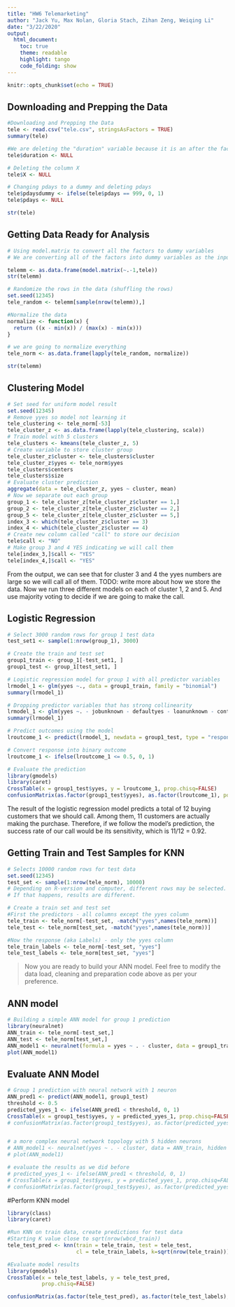 ```yaml
---
title: "HW6 Telemarketing"
author: "Jack Yu, Max Nolan, Gloria Stach, Zihan Zeng, Weiqing Li"
date: "3/22/2020"
output:
  html_document:
    toc: true
    theme: readable
    highlight: tango
    code_folding: show
---
```


```r
knitr::opts_chunk$set(echo = TRUE)
```

## Downloading and Prepping the Data

```r
#Downloading and Prepping the Data
tele <- read.csv("tele.csv", stringsAsFactors = TRUE)
summary(tele)

#We are deleting the "duration" variable because it is an after the fact measurement. We only should be using variables that we know before the call
tele$duration <- NULL

# Deleting the column X
tele$X <- NULL

# Changing pdays to a dummy and deleting pdays
tele$pdaysdummy <- ifelse(tele$pdays == 999, 0, 1)
tele$pdays <- NULL

str(tele)
```

## Getting Data Ready for Analysis

```r
# Using model.matrix to convert all the factors to dummy variables
# We are converting all of the factors into dummy variables as the input into knn has to be numeric

telemm <- as.data.frame(model.matrix(~.-1,tele))
str(telemm)

# Randomize the rows in the data (shuffling the rows)
set.seed(12345)
tele_random <- telemm[sample(nrow(telemm)),]

#Normalize the data
normalize <- function(x) {
  return ((x - min(x)) / (max(x) - min(x)))
}

# we are going to normalize everything 
tele_norm <- as.data.frame(lapply(tele_random, normalize))

str(telemm)
```

## Clustering Model

```r
# Set seed for uniform model result
set.seed(12345)
# Remove yyes so model not learning it
tele_clustering <- tele_norm[-53]
tele_cluster_z <- as.data.frame(lapply(tele_clustering, scale))
# Train model with 5 clusters
tele_clusters <- kmeans(tele_cluster_z, 5)
# Create variable to store cluster group
tele_cluster_z$cluster <- tele_clusters$cluster
tele_cluster_z$yyes <- tele_norm$yyes
tele_clusters$centers
tele_clusters$size
# Evaluate cluster prediction
aggregate(data = tele_cluster_z, yyes ~ cluster, mean)
# Now we separate out each group
group_1 <- tele_cluster_z[tele_cluster_z$cluster == 1,]
group_2 <- tele_cluster_z[tele_cluster_z$cluster == 2,]
group_5 <- tele_cluster_z[tele_cluster_z$cluster == 5,]
index_3 <- which(tele_cluster_z$cluster == 3)
index_4 <- which(tele_cluster_z$cluster == 4)
# Create new column called "call" to store our decision
tele$call <- "NO"
# Make group 3 and 4 YES indicating we will call them
tele[index_3,]$call <- "YES"
tele[index_4,]$call <- "YES"
```

From the output, we can see that for cluster 3 and 4 the yyes numbers are large so we will call all of them. TODO: write more about how we store the data. Now we run three different models on each of cluster 1, 2 and 5. And use majority voting to decide if we are going to make the call.

## Logistic Regression

```r
# Select 3000 random rows for group 1 test data
test_set1 <- sample(1:nrow(group_1), 3000)

# Create the train and test set
group1_train <- group_1[-test_set1, ]
group1_test <- group_1[test_set1, ]

# Logistic regression model for group 1 with all predictor variables
lrmodel_1 <- glm(yyes ~., data = group1_train, family = "binomial")
summary(lrmodel_1)

# Dropping predictor variables that has strong collinearity
lrmodel_1 <- glm(yyes ~. - jobunknown - defaultyes - loanunknown - contacttelephone - monthmar - monthsep - monthdec - monthnov - monthoct - poutcomenonexistent - poutcomesuccess - cons.conf.idx - nr.employed - pdaysdummy - cluster - emp.var.rate - cons.price.idx, data = group_1, family = "binomial")
summary(lrmodel_1)

# Predict outcomes using the model
lroutcome_1 <- predict(lrmodel_1, newdata = group1_test, type = "response")

# Convert response into binary outcome
lroutcome_1 <- ifelse(lroutcome_1 <= 0.5, 0, 1)

# Evaluate the prediction
library(gmodels)
library(caret)
CrossTable(x = group1_test$yyes, y = lroutcome_1, prop.chisq=FALSE)
confusionMatrix(as.factor(group1_test$yyes), as.factor(lroutcome_1), positive = "1")
```

The result of the logistic regression model predicts a total of 12 buying customers that we should call. Among them, 11 customers are actually making the purchase. Therefore, if we follow the model's prediction, the success rate of our call would be its sensitivity, which is 11/12 = 0.92. 

## Getting Train and Test Samples for KNN

```r
# Selects 10000 random rows for test data
set.seed(12345)
test_set <- sample(1:nrow(tele_norm), 10000) 
# Depending on R-version and computer, different rows may be selected. 
# If that happens, results are different. 

# Create a train set and test set
#First the predictors - all columns except the yyes column
tele_train <- tele_norm[-test_set, -match("yyes",names(tele_norm))]
tele_test <- tele_norm[test_set, -match("yyes",names(tele_norm))]

#Now the response (aka Labels) - only the yyes column
tele_train_labels <- tele_norm[-test_set, "yyes"]
tele_test_labels <- tele_norm[test_set, "yyes"]
```

> Now you are ready to build your ANN model. Feel free to modify the data load, cleaning and preparation code above as per your preference.

## ANN model

```r
# Building a simple ANN model for group 1 prediction
library(neuralnet)
ANN_train <- tele_norm[-test_set,]
ANN_test <- tele_norm[test_set,]
ANN_model1 <- neuralnet(formula = yyes ~ . - cluster, data = group1_train)
plot(ANN_model1)
```

## Evaluate ANN Model

```r
# Group 1 prediction with neural network with 1 neuron
ANN_pred1 <- predict(ANN_model1, group1_test)
threshold <- 0.5
predicted_yyes_1 <- ifelse(ANN_pred1 < threshold, 0, 1)
CrossTable(x = group1_test$yyes, y = predicted_yyes_1, prop.chisq=FALSE)
# confusionMatrix(as.factor(group1_test$yyes), as.factor(predicted_yyes_1), positive = "1")


# a more complex neural network topology with 5 hidden neurons
# ANN_model1 <- neuralnet(yyes ~ . - cluster, data = ANN_train, hidden = 5)
# plot(ANN_model1)

# evaluate the results as we did before
# predicted_yyes_1 <- ifelse(ANN_pred1 < threshold, 0, 1)
# CrossTable(x = group1_test$yyes, y = predicted_yyes_1, prop.chisq=FALSE)
# confusionMatrix(as.factor(group1_test$yyes), as.factor(predicted_yyes_1), positive = "1")
```

#Perform KNN model
```r
library(class)
library(caret)

#Run KNN on train data, create predictions for test data
#Starting K value close to sqrt(nrow(wbcd_train))
tele_test_pred <- knn(train = tele_train, test = tele_test,
                      cl = tele_train_labels, k=sqrt(nrow(tele_train)))

#Evaluate model results
library(gmodels)
CrossTable(x = tele_test_labels, y = tele_test_pred, 
           prop.chisq=FALSE)

confusionMatrix(as.factor(tele_test_pred), as.factor(tele_test_labels), positive = "1")
```


